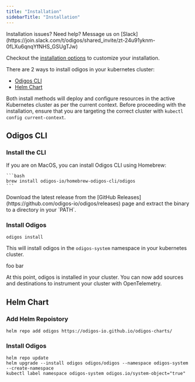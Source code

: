 ```yaml
---
title: "Installation"
sidebarTitle: "Installation"
---
```


<Tip>
  Installation issues? Need help? Message us on [Slack](https://join.slack.com/t/odigos/shared_invite/zt-24u91yknm-0fLXu6qnqYfNHS_GSUgTJw)
</Tip>

Checkout the [installation options](./installation-options) to customize your installation.

There are 2 ways to install odigos in your kubernetes cluster:
- [Odigos CLI](#odigos-cli)
- [Helm Chart](#helm-chart)

Both install methods will deploy and configure resources in the active Kubernetes cluster as per the current context. 
Before proceeding with the installation, ensure that you are targeting the correct cluster with `kubectl config current-context`.

## Odigos CLI

### Install the CLI

<Tabs>
  <Tab title="Homebrew">
    If you are on MacOS, you can install Odigos CLI using Homebrew:

    ```bash
    brew install odigos-io/homebrew-odigos-cli/odigos
    ```
  </Tab>
  <Tab title="GitHub Releases">
    Download the latest release from the [GitHub Releases](https://github.com/odigos-io/odigos/releases)
    page and extract the binary to a directory in your `PATH`.

  </Tab>
</Tabs>

### Install Odigos

```shell
odigos install
```

This will install odigos in the `odigos-system` namespace in your kubernetes cluster.

<Notice>
    foo bar
</Notice>

At this point, odigos is installed in your cluster. You can now add sources and destinations to instrument your cluster with OpenTelemetry.

## Helm Chart

### Add Helm Repoistory

```shell
helm repo add odigos https://odigos-io.github.io/odigos-charts/
```

### Install Odigos

```shell
helm repo update
helm upgrade --install odigos odigos/odigos --namespace odigos-system --create-namespace
kubectl label namespace odigos-system odigos.io/system-object="true"
```
